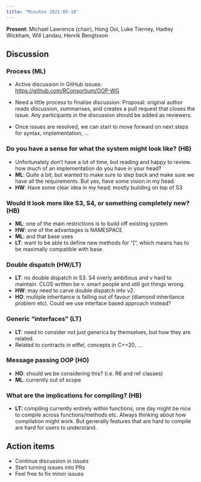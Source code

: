 ```yaml
---
title: "Minutes 2021-05-18"
---
```


**Present**: Michael Lawrence (chair), Hong Ooi, Luke Tierney, Hadley Wickham, Will Landau, Henrik Bengtsson

## Discussion

### Process (ML)

-   Active discussion in GitHub issues: <https://github.com/RConsortium/OOP-WG>

-   Need a little process to finalise discussion. Proposal: original author reads discussion, summarises, and creates a pull request that closes the issue. Any participants in the discussion should be added as reviewers.

-   Once issues are resolved, we can start to move forward on next steps for syntax, implementation, ...

### Do you have a sense for what the system might look like? (HB)

-   Unfortunately don't have a lot of time, but reading and happy to review. how much of an implementation do you have in your head?
-   **ML**: Quite a bit; but wanted to make sure to step back and make sure we have all the requirements. But yes, have some vision in my head.
-   **HW**: Have some clear idea in my head; mostly building on top of S3

### Would it look more like S3, S4, or something completely new? (HB)

-   **ML**: one of the main restrictions is to build off existing system
-   **HW**: one of the advantages is NAMESPACE
-   **ML**: and that base uses
-   **LT**: want to be able to define new methods for "[", which means has to be maximally compatible with base.

### Double dispatch (HW/LT)

-   **LT**: no double dispatch in S3. S4 overly ambitious and v hard to maintain. CLOS written be v. smart people and still got things wrong.
-   **HW**: may need to carve double dispatch into v2.
-   **HO**: multiple inheritance is falling out of favour (diamond inheritance problem etc). Could we use interface based approach instead?

### Generic "interfaces" (LT)

-   **LT**: need to consider not just generics by themselves, but how they are related.
-   Related to contracts in eiffel, concepts in C++20, \...

### Message passing OOP (HO)

-   **HO**: should we be considering this? (i.e. R6 and ref classes)
-   **ML**: currently out of scope

### What are the implications for compiling? (HB)

-   **LT:** compiling currently entirely within functions; one day might be nice to compile across functions/methods etc. Always thinking about how compilation might work. But generally features that are hard to compile are hard for users to understand.

## Action items

-   Continue discussion in issues
-   Start turning issues into PRs
-   Feel free to fix minor issues

